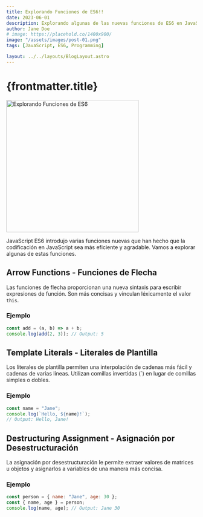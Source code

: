 ```yaml
---
title: Explorando Funciones de ES6!!
date: 2023-06-01
description: Explorando algunas de las nuevas funciones de ES6 en JavaScript.
author: Jane Doe
# image: https://placehold.co/1400x900/
image: "/assets/images/post-01.png"
tags: [JavaScript, ES6, Programming]

layout: ../../layouts/BlogLayout.astro
---
```


# {frontmatter.title}

<img
  src="/assets/images/post-01.png"
  width="350"
  alt="Explorando Funciones de ES6"
/>

JavaScript ES6 introdujo varias funciones nuevas que han hecho que la codificación en JavaScript sea más eficiente y agradable. Vamos a explorar algunas de estas funciones.

## Arrow Functions - Funciones de Flecha

Las funciones de flecha proporcionan una nueva sintaxis para escribir expresiones de función. Son más concisas y vinculan léxicamente el valor `this`.

### Ejemplo

```javascript
const add = (a, b) => a + b;
console.log(add(2, 3)); // Output: 5
```

## Template Literals - Literales de Plantilla

Los literales de plantilla permiten una interpolación de cadenas más fácil y cadenas de varias líneas. Utilizan comillas invertidas (\`) en lugar de comillas simples o dobles.

### Ejemplo

```javascript
const name = "Jane";
console.log(`Hello, ${name}!`);
// Output: Hello, Jane!
```

## Destructuring Assignment - Asignación por Desestructuración

La asignación por desestructuración le permite extraer valores de matrices u objetos y asignarlos a variables de una manera más concisa.

### Ejemplo

```javascript
const person = { name: "Jane", age: 30 };
const { name, age } = person;
console.log(name, age); // Output: Jane 30
```
